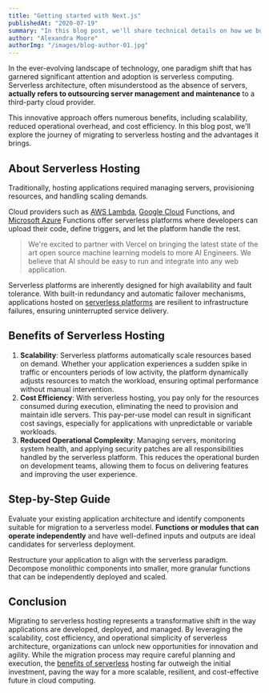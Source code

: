 ```yaml
---
title: "Getting started with Next.js"
publishedAt: "2020-07-19"
summary: "In this blog post, we'll share technical details on how we built this state-of-the-art web form tracking system, and describe how teams at Bluehouseinteract with the data quality metrics that underlie our design builder network."
author: "Alexandra Moore"
authorImg: "/images/blog-author-01.jpg"
---
```


In the ever-evolving landscape of technology, one paradigm shift that has garnered significant attention and adoption is serverless computing. Serverless architecture, often misunderstood as the absence of servers, **actually refers to outsourcing server management and maintenance** to a third-party cloud provider.

This innovative approach offers numerous benefits, including scalability, reduced operational overhead, and cost efficiency. In this blog post, we'll explore the journey of migrating to serverless hosting and the advantages it brings.

## About Serverless Hosting

Traditionally, hosting applications required managing servers, provisioning resources, and handling scaling demands.

Cloud providers such as [AWS Lambda](#0), [Google Cloud](#0) Functions, and [Microsoft Azure](#0) Functions offer serverless platforms where developers can upload their code, define triggers, and let the platform handle the rest.

> We're excited to partner with Vercel on bringing the latest state of the art open source machine learning models to more AI Engineers. We believe that AI should be easy to run and integrate into any web application.

Serverless platforms are inherently designed for high availability and fault tolerance. With built-in redundancy and automatic failover mechanisms, applications hosted on [serverless platforms](#0) are resilient to infrastructure failures, ensuring uninterrupted service delivery.

## Benefits of Serverless Hosting

1.  **Scalability**: Serverless platforms automatically scale resources based on demand. Whether your application experiences a sudden spike in traffic or encounters periods of low activity, the platform dynamically adjusts resources to match the workload, ensuring optimal performance without manual intervention.
2.  **Cost Efficiency**: With serverless hosting, you pay only for the resources consumed during execution, eliminating the need to provision and maintain idle servers. This pay-per-use model can result in significant cost savings, especially for applications with unpredictable or variable workloads.
3.  **Reduced Operational Complexity**: Managing servers, monitoring system health, and applying security patches are all responsibilities handled by the serverless platform. This reduces the operational burden on development teams, allowing them to focus on delivering features and improving the user experience.

## Step-by-Step Guide

Evaluate your existing application architecture and identify components suitable for migration to a serverless model. **Functions or modules that can operate independently** and have well-defined inputs and outputs are ideal candidates for serverless deployment.

Restructure your application to align with the serverless paradigm. Decompose monolithic components into smaller, more granular functions that can be independently deployed and scaled.

## Conclusion

Migrating to serverless hosting represents a transformative shift in the way applications are developed, deployed, and managed. By leveraging the scalability, cost efficiency, and operational simplicity of serverless architecture, organizations can unlock new opportunities for innovation and agility. While the migration process may require careful planning and execution, the [benefits of serverless](#0) hosting far outweigh the initial investment, paving the way for a more scalable, resilient, and cost-effective future in cloud computing.

